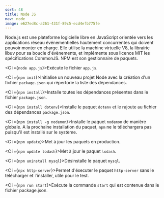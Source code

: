 ```yaml
---
sort: 48
title: Node JS
nav: node
image: e627ed8c-a261-431f-89c5-ecd4efb775fe
---
```


Node.js est une plateforme logicielle libre en JavaScript orientée vers les applications réseau événementielles hautement concurrentes qui doivent pouvoir monter en charge. Elle utilise la machine virtuelle V8, la librairie libuv pour sa boucle d'évènements, et implémente sous licence MIT les spécifications CommonJS. NPM est son gestionnaire de paquets.

<C i={`node app.js`}>Exécute le fichier `app.js`.</C>

<C i={`npm init`}>Initialise un nouveau projet Node avec la création d'un fichier `package.json` qui répertorie la liste des dépendances. </C>

<C i={`npm install`}>Installe toutes les dépendances présentes dans le fichier `package.json`.</C>

<C i={`npm install dotenv`}>Installe le paquet `dotenv` et le rajoute au fichier des dépendances `package.json`.</C>

<C i={`npm install -g nodemon`}>Installe le paquet `nodemon` de manière globale. A la prochaine installation du paquet, `npm` ne le téléchargera pas puisqu'il est installé sur le système.</C>

<C i={`npm update`}>Met à jour les paquets en production.</C>

<C i={`npm update lodash`}>Met à jour le paquet `lodash`.</C>

<C i={`npm uninstall mysql`}>Désinstalle le paquet `mysql`.</C>

<C i={`npx http-server`}>Permet d'éxecuter le paquet `http-server` sans le télécharger et l'installer, utile pour le test.</C>

<C i={`npm run start`}>Exécute la commande `start` qui est contenue dans le fichier package.json.</C>



